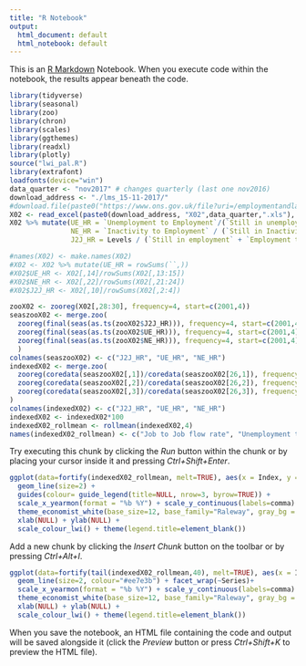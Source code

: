 ---
title: "R Notebook"
output:
  html_document: default
  html_notebook: default
---

This is an [R Markdown](http://rmarkdown.rstudio.com) Notebook. When you execute code within the notebook, the results appear beneath the code. 

```{r setup, include=FALSE}
library(tidyverse)
library(seasonal)
library(zoo)
library(chron)
library(scales)
library(ggthemes)
library(readxl)
library(plotly)
source("lwi_pal.R")
library(extrafont)
loadfonts(device="win")
data_quarter <- "nov2017" # changes quarterly (last one nov2016)
download_address <- "./lms_15-11-2017/"
#download.file(paste0("https://www.ons.gov.uk/file?uri=/employmentandlabourmarket/peopleinwork/employmentandemployeetypes/datasets/labourforcesurveyflowsestimatesx02/current/x02", data_quarter,".xls"), paste0(download_address, "X02",data_quarter,".xls"), mode="wb", method="libcurl")
X02 <- read_excel(paste0(download_address, "X02",data_quarter,".xls"), sheet=2, skip=6)
X02 %>% mutate(UE_HR = `Unemployment to Employment`/(`Still in unemployment` + `Unemployment to Employment` + `Unemployment to Inactivity`),
               NE_HR = `Inactivity to Employment` / (`Still in Inactivity` + `Inactivity to Employment` + `Inactivity to Unemployment`),
               J2J_HR = Levels / (`Still in employment` + `Employment to Unemployment` + `Employment to Inactivity`)) -> X02

#names(X02) <- make.names(X02)
#X02 <- X02 %>% mutate(UE_HR = rowSums(``,))
#X02$UE_HR <- X02[,14]/rowSums(X02[,13:15])
#X02$NE_HR <- X02[,22]/rowSums(X02[,21:24])
#X02$J2J_HR <- X02[,10]/rowSums(X02[,2:4])

zooX02 <- zooreg(X02[,28:30], frequency=4, start=c(2001,4))
seaszooX02 <- merge.zoo(
  zooreg(final(seas(as.ts(zooX02$J2J_HR))), frequency=4, start=c(2001,4)),
  zooreg(final(seas(as.ts(zooX02$UE_HR))), frequency=4, start=c(2001,4)),
  zooreg(final(seas(as.ts(zooX02$NE_HR))), frequency=4, start=c(2001,4))
  )
colnames(seaszooX02) <- c("J2J_HR", "UE_HR", "NE_HR")
indexedX02 <- merge.zoo(
  zooreg(coredata(seaszooX02[,1])/coredata(seaszooX02[26,1]), frequency=4, start=c(2001,4)), 
  zooreg(coredata(seaszooX02[,2])/coredata(seaszooX02[26,2]), frequency=4, start=c(2001,4)),
  zooreg(coredata(seaszooX02[,3])/coredata(seaszooX02[26,3]), frequency=4, start=c(2001,4))
)
colnames(indexedX02) <- c("J2J_HR", "UE_HR", "NE_HR")
indexedX02 <- indexedX02*100
indexedX02_rollmean <- rollmean(indexedX02,4)
names(indexedX02_rollmean) <- c("Job to Job flow rate", "Unemployment to employment rate", "Inactivity to employment rate")

```

Try executing this chunk by clicking the *Run* button within the chunk or by placing your cursor inside it and pressing *Ctrl+Shift+Enter*. 

```{r}
ggplot(data=fortify(indexedX02_rollmean, melt=TRUE), aes(x = Index, y = Value, group=Series, colour=Series)) + 
  geom_line(size=2) +
  guides(colour= guide_legend(title=NULL, nrow=3, byrow=TRUE)) +
  scale_x_yearmon(format = "%b %Y") + scale_y_continuous(labels=comma) + 
  theme_economist_white(base_size=12, base_family="Raleway", gray_bg = FALSE) + 
  xlab(NULL) + ylab(NULL) + 
  scale_colour_lwi() + theme(legend.title=element_blank())

```

Add a new chunk by clicking the *Insert Chunk* button on the toolbar or by pressing *Ctrl+Alt+I*.
```{r}
ggplot(data=fortify(tail(indexedX02_rollmean,40), melt=TRUE), aes(x = Index, y = Value)) + 
  geom_line(size=2, colour="#ee7e3b") + facet_wrap(~Series)+
  scale_x_yearmon(format = "%b %Y") + scale_y_continuous(labels=comma) + 
  theme_economist_white(base_size=12, base_family="Raleway", gray_bg = FALSE) + 
  xlab(NULL) + ylab(NULL) + 
  scale_colour_lwi() + theme(legend.title=element_blank())

```
When you save the notebook, an HTML file containing the code and output will be saved alongside it (click the *Preview* button or press *Ctrl+Shift+K* to preview the HTML file).
